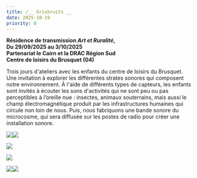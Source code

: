 ```yaml
---
title: /__ Grisbruits __
date: 2025-10-19
priority: 0
---
```

**Résidence de transmission *Art et Ruralité*, \
Du 29/09/2025 au 3/10/2025 \
Partenariat le Cairn et la DRAC Région Sud \
Centre de loisirs du Brusquet (04)**

Trois jours d'ateliers avec les enfants du centre de loisirs du Brusquet. \
Une invitation à explorer les différentes strates sonores qui composent notre environnement. À l'aide de différents types de capteurs, les enfants sont invités à écouter les sons d'activités qui ne sont peu ou pas perceptibles à l’oreille nue : insectes, animaux souterrains, mais aussi le champ électromagnétique produit par les infrastructures humaines qui circule non loin de nous. Puis, nous fabriquons une bande sonore du microcosme, qui sera diffusée sur les postes de radio pour créer une installation sonore.

![](src/assets/images/instants/grisbruits1/IMG_4033_web.jpg)![](src/assets/images/instants/grisbruits1/IMG_4069_web.jpg)

![](src/assets/images/instants/grisbruits1/IMG_4070_web.jpg)

![](src/assets/images/instants/grisbruits1/IMG_4075_web.jpg)

![](src/assets/images/instants/grisbruits1/IMG_4090_web.jpg)![](src/assets/images/instants/grisbruits1/IMG_4095_web.jpg)

